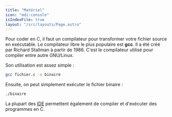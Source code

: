 ```yaml
---
title: "Matériel"
icon: "mdi:console"
isIndexFile: true
layout: "/src/layouts/Page.astro"
---
```


Pour coder en C, il faut un compilateur pour transformer votre fichier source en exécutable. 
Le compilateur libre le plus populaire est __gcc__. Il a été créé par Richard Stallman à partir de 1986. 
C'est le compilateur utilisé pour compiler entre autre GNU/Linux.

Son utilisation est assez simple :
```bash
gcc fichier.c -o binaire
```

Ensuite, on peut simplement exécuter le fichier binaire :
```bash
./binaire
```
La plupart des [IDE](https://fr.wikipedia.org/wiki/Environnement_de_développement) permettent également de compiler et d'exécuter des programmes en C.

